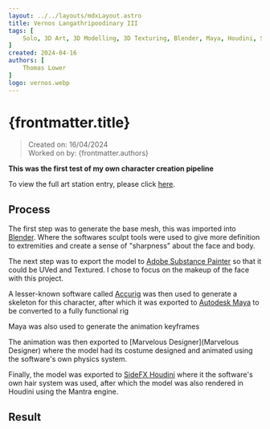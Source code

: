 ```yaml
---
layout: ../../layouts/mdxLayout.astro
title: Vernos Langathripoodinary III
tags: [
    Solo, 3D Art, 3D Modelling, 3D Texturing, Blender, Maya, Houdini, Substance Painter, Substance Designer, Character, Sculpting, Personal Project
]
created: 2024-04-16
authors: [
    Thomas Lower
]
logo: vernos.webp
---
```



# {frontmatter.title}
>Created on: 16/04/2024<br/>
>Worked on by: {frontmatter.authors}

**This was the first test of my own character creation pipeline**

To view the full art station entry, please click [here](https://www.artstation.com/artwork/n0n4er).

## Process

The first step was to generate the base mesh, this was imported into [Blender](https://www.blender.org/). Where the softwares sculpt tools were used to give more definition to extremities and create a sense of "sharpness" about the face and body.

<MDXImage src={VernosModel} alt="The sculpted model of Vernos in Blender" />

The next step was to export the model to [Adobe Substance Painter](https://www.adobe.com/products/substance3d/apps/painter.html?sdid=JZBJVTGW&mv=search&mv2=paidsearch&gad_source=1&gclid=Cj0KCQjw3ZayBhDRARIsAPWzx8r_yq2Seq2_hHGmwy8_jZE7jfcrpixWIDVmN9RJXbS8_mlNUO3MlRoaAkoREALw_wcB) so that it could be UVed and Textured. I chose to focus on the makeup of the face with this project.

<MDXImage src={VernosMakeup} alt="A screenshot from substance painter of the face" />

A lesser-known software called [Accurig](https://actorcore.reallusion.com/auto-rig/accurig) was then used to generate a skeleton for this character, after which it was exported to [Autodesk Maya](https://www.autodesk.com/uk/products/maya/free-trial) to be converted to a fully functional rig

Maya was also used to generate the animation keyframes

The animation was then exported to [Marvelous Designer](Marvelous Designer) where the model had its costume designed and animated using the software's own physics system.

<MDXImage src={VernosClothing} alt="An image of the character in its rest pose with the clothing fully developed." />

Finally, the model was exported to [SideFX Houdini](https://www.sidefx.com/products/houdini/) where it the software's own hair system was used, after which the model was also rendered in Houdini using the Mantra engine.

## Result

<MDXImage src={VernosRender} alt="A still frame rendered in Houdini after the character was completed." />
